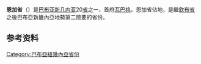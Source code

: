 {{noteTA
|G1 = TO
}}
{{Infobox settlement
| name                  = 
| other_name            = Enga Province
| image_skyline         = 
| image_flag            = Flag of Enga.png
| image_map             = Enga in Papua New Guinea.svg
| map_caption           = 在巴布亚新几内亚的位置
| coordinates             = {{coord|5|25|S|143|30|E|region:PG|display=it}}
| subdivision_type        = 国家
| subdivision_name        = {{PNG}}
| parts_type              = [[巴布亚新几内亚县份和地方政府|县]]
| parts_style             = list
| p1 = [[坎德普縣|坎德普縣]]
| p2 = [[孔皮亞姆縣|孔皮亞姆縣]]
| p3 = [[拉蓋普-波爾蓋拉縣|拉蓋普-波爾蓋拉縣]]
| p4 = [[瓦巴格縣|瓦巴格縣]]
| seat_type               = 首府
| seat                    = [[瓦巴格|瓦巴格]]
| area_total_km2          = 11704
| area_footnotes          = 
| population_total        = 432045
| population_as_of        = 2011 census
| population_footnotes    = <ref>{{cite web |url=http://www.postcourier.com.pg/20130625/tuhome.htm |title=Archived copy |access-date=2013-06-25 |url-status=dead |archive-url=https://archive.today/20130628023509/http://www.postcourier.com.pg/20130625/tuhome.htm |archive-date=2013-06-28 }}</ref>
| population_density_km2  = auto
| leader_title            = 省长
| leader_name             = {{tsl|en|Peter Ipatas||Peter Ipatas}} (1997-Present)
| elevation_m             = 
| postal_code             = 
| timezone1               = [[澳大利亞時區|AEST]]
| utc_offset1             = +10
| blank_name_sec1         = [[人类发展指数|HDI]] (2018)
| blank_info_sec1         = 0.480<ref name="GlobalDataLab">{{Cite web|url=https://hdi.globaldatalab.org/areadata/shdi/|title=Sub-national HDI - Area Database - Global Data Lab|website=hdi.globaldatalab.org|language=en|access-date=2020-04-18|archive-date=2018-09-23|archive-url=https://web.archive.org/web/20180923120638/https://hdi.globaldatalab.org/areadata/shdi/}}</ref><br/>{{color|#900|low}} · {{tsl|en|List of provinces of Papua New Guinea by Human Development Index||20th of 22}}
| website                 = 
}}
'''恩加省'''（{{lang-en|Enga Province}}）是[[巴布亚新几内亚|巴布亚新几内亚]]20[[省|省]]之一，首府[[瓦巴格|瓦巴格]]。恩加省佔地{{convert|2800|km2}}，是繼[[欽布省|欽布省]]之後巴布亞新畿內亞地勢第二險要的省份。

==参考资料==
{{refs}}

{{巴布亞紐幾內亞}}

[[Category:巴布亞紐幾內亞省份|Category:巴布亞紐幾內亞省份]]

{{PapuaNewGuinea-geo-stub}}